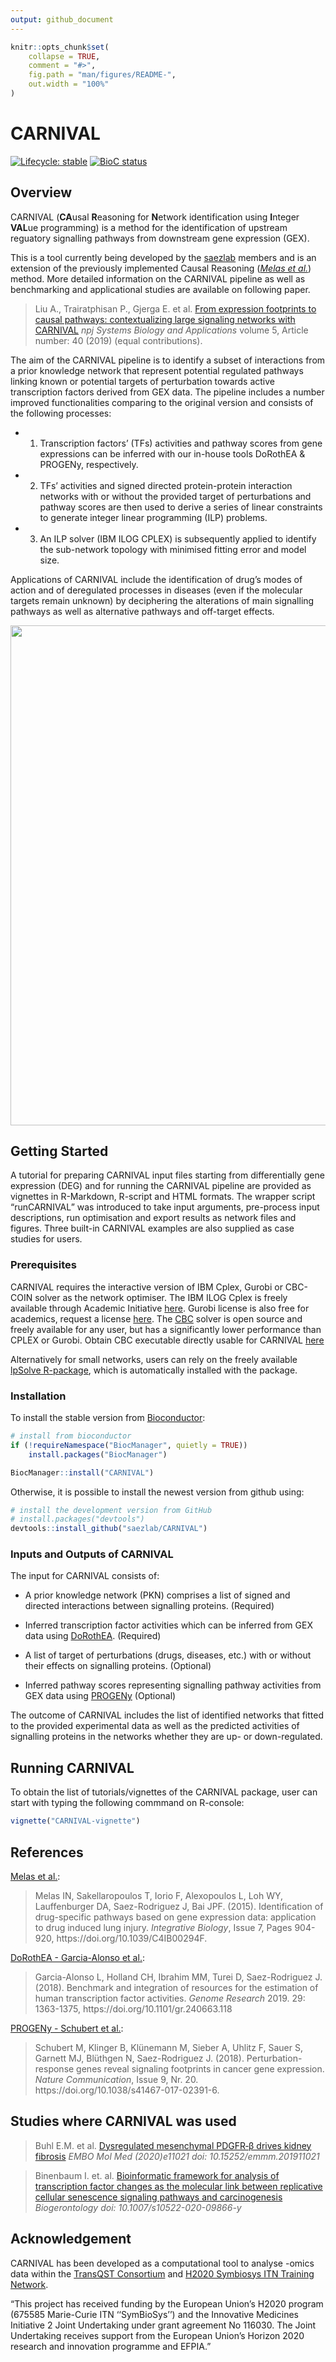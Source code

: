 ```yaml
---
output: github_document
---
```


<!-- README.md is generated from README.Rmd. Please edit that file -->

```r
knitr::opts_chunk$set(
    collapse = TRUE,
    comment = "#>",
    fig.path = "man/figures/README-",
    out.width = "100%"
)
```


# CARNIVAL 
<!-- badges: start -->
[![Lifecycle: stable](https://img.shields.io/badge/lifecycle-stable-brightgreen.svg)](https://lifecycle.r-lib.org/articles/stages.html#stable)
[![BioC status](http://www.bioconductor.org/shields/build/release/bioc/CARNIVAL.svg)](https://bioconductor.org/checkResults/release/bioc-LATEST/CARNIVAL)
<!-- badges: end -->

## Overview
CARNIVAL (**CA**usal **R**easoning for **N**etwork identification using **I**nteger **VAL**ue programming) is a method for the identification of upstream reguatory signalling pathways from downstream gene expression (GEX).

This is a tool currently being developed by the [saezlab](http://saezlab.org/) members and is an extension of the previously implemented Causal Reasoning ([*Melas et al.*](http://pubs.rsc.org/en/content/articlehtml/2015/ib/c4ib00294f)) method. More detailed information on the CARNIVAL pipeline as well as benchmarking and applicational studies are available on following paper.

> Liu A., Trairatphisan P., Gjerga E. et al. [From expression footprints to causal pathways: contextualizing large signaling networks with CARNIVAL](https://www.nature.com/articles/s41540-019-0118-z) _npj Systems Biology and Applications_ volume 5, Article number: 40 (2019) (equal contributions).

The aim of the CARNIVAL pipeline is to identify a subset of interactions from a prior knowledge network that represent potential regulated pathways linking known or potential targets of perturbation towards active transcription factors derived from GEX data. The pipeline includes a number improved functionalities comparing to the original version and consists of the following processes: 

 * 1) Transcription factors’ (TFs) activities and pathway scores from gene expressions can be inferred with our in-house tools DoRothEA & PROGENy, respectively. 

 * 2) TFs’ activities and signed directed protein-protein interaction networks with or without the provided target of perturbations and pathway scores are then used to derive a series of linear constraints to generate integer linear programming (ILP) problems. 

 * 3) An ILP solver (IBM ILOG CPLEX) is subsequently applied to identify the sub-network topology with minimised fitting error and model size.

Applications of CARNIVAL include the identification of drug’s modes of action and of deregulated processes in diseases (even if the molecular targets remain unknown) by deciphering the alterations of main signalling pathways as well as alternative pathways and off-target effects.

<img src="man/figures/graphical_abstract.png" align="center" width="800">

## Getting Started

A tutorial for preparing CARNIVAL input files starting from differentially gene expression (DEG) and for running the CARNIVAL pipeline are provided as vignettes in R-Markdown, R-script and HTML formats. The wrapper script "runCARNIVAL" was introduced to take input arguments, pre-process input descriptions, run optimisation and export results as network files and figures. Three built-in CARNIVAL examples are also supplied as case studies for users.

### Prerequisites

CARNIVAL requires the interactive version of IBM Cplex, Gurobi or CBC-COIN solver as the network optimiser. The IBM ILOG Cplex is freely available through Academic Initiative [here](https://www.ibm.com/products/ilog-cplex-optimization-studio). Gurobi license is also free for academics, request a license [here](https://www.gurobi.com/downloads/end-user-license-agreement-academic/). The [CBC](https://projects.coin-or.org/Cbc) solver is open source and freely available for any user, but has a significantly lower performance than CPLEX or Gurobi. Obtain CBC executable directly usable for CARNIVAL [here](https://ampl.com/products/solvers/open-source/#cbc)

Alternatively for small networks, users can rely on the freely available [lpSolve R-package](https://cran.r-project.org/web/packages/lpSolve/index.html), which is automatically installed with the package.

### Installation

To install the stable version from [Bioconductor](http://bioconductor.org/):
```r
# install from bioconductor
if (!requireNamespace("BiocManager", quietly = TRUE))
    install.packages("BiocManager")

BiocManager::install("CARNIVAL")
```

Otherwise, it is possible to install the newest version from github using:
```r
# install the development version from GitHub
# install.packages("devtools")
devtools::install_github("saezlab/CARNIVAL")
```

### Inputs and Outputs of CARNIVAL

The input for CARNIVAL consists of:

 * A prior knowledge network (PKN) comprises a list of signed and directed interactions between signalling proteins. (Required)

 * Inferred transcription factor activities which can be inferred from GEX data using [DoRothEA](https://github.com/saezlab/dorothea). (Required)
 
 * A list of target of perturbations (drugs, diseases, etc.) with or without their effects on signalling proteins. (Optional) 
 
 * Inferred pathway scores representing signalling pathway activities from GEX data using [PROGENy](https://github.com/saezlab/progeny) (Optional)

The outcome of CARNIVAL includes the list of identified networks that fitted to the provided experimental data as well as the predicted activities of signalling proteins in the networks whether they are up- or down-regulated.

## Running CARNIVAL

To obtain the list of tutorials/vignettes of the CARNIVAL package, user can start with typing the following commmand on R-console:
```r
vignette("CARNIVAL-vignette")
```

## References

[Melas et al.](https://pubs.rsc.org/en/content/articlehtml/2015/ib/c4ib00294f):

> Melas IN, Sakellaropoulos T, Iorio F, Alexopoulos L, Loh WY, Lauffenburger DA, Saez-Rodriguez J, Bai JPF. (2015). Identification of drug-specific pathways based on gene expression data: application to drug induced lung injury. *Integrative Biology*, Issue 7, Pages 904-920, https://doi.org/10.1039/C4IB00294F.

[DoRothEA - Garcia-Alonso et al.](https://github.com/saezlab/dorothea):

> Garcia-Alonso L, Holland CH, Ibrahim MM, Turei D, Saez-Rodriguez J. (2018). Benchmark and integration of resources for the estimation of human transcription factor activities. *Genome Research* 2019. 29: 1363-1375, https://doi.org/10.1101/gr.240663.118

[PROGENy - Schubert et al.](https://github.com/saezlab/progeny):

> Schubert M, Klinger B, Klünemann M, Sieber A, Uhlitz F, Sauer S, Garnett MJ, Blüthgen N, Saez-Rodriguez J. (2018). Perturbation-response genes reveal signaling footprints in cancer gene expression. *Nature Communication*, Issue 9, Nr. 20. https://doi.org/10.1038/s41467-017-02391-6.

## Studies where CARNIVAL was used

> Buhl E.M. et al. [Dysregulated mesenchymal PDGFR‐β drives kidney fibrosis](https://www.embopress.org/doi/10.15252/emmm.201911021) _EMBO Mol Med (2020)e11021 doi: 10.15252/emmm.201911021_

> Binenbaum I. et. al. [Bioinformatic framework for analysis of transcription factor changes as the molecular link between replicative cellular senescence signaling pathways and carcinogenesis](https://link.springer.com/content/pdf/10.1007/s10522-020-09866-y.pdf) _Biogerontology doi: 10.1007/s10522-020-09866-y_

## Acknowledgement

CARNIVAL has been developed as a computational tool to analyse -omics data within the [TransQST Consortium](https://transqst.org) and [H2020 Symbiosys ITN Training Network](https://www.h2020symbiosys.eu/).

"This project has received funding by the European Union’s H2020 program (675585 Marie-Curie ITN ‘‘SymBioSys’’) and the Innovative Medicines Initiative 2 Joint Undertaking under grant agreement No 116030. The Joint Undertaking receives support from the European Union's Horizon 2020 research and innovation programme and EFPIA."
